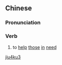 ==Chinese==
{{zh-forms}}

===Pronunciation===
{{zh-pron
|m=jiùkǔ
|cat=v
}}

===Verb===
{{zh-verb}}

# {{lb|zh|literary}} to [[help]] [[those]] [[in]] [[need]]

[[Category:Mandarin literary terms|jiu4ku3]]